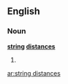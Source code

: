 ==English==

===Noun===
'''[[string]] [[distance]]s'''

# {{plural of|[[string distance]]}}

[[ar:string distances]]